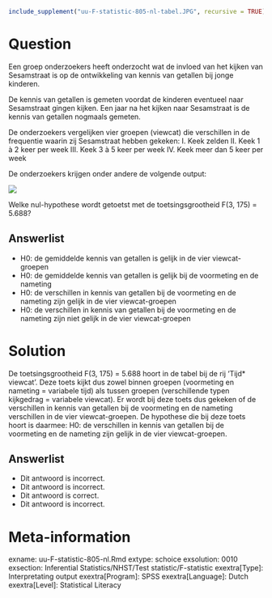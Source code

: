 ```{r, echo = FALSE, results = "hide"}
include_supplement("uu-F-statistic-805-nl-tabel.JPG", recursive = TRUE)
```


Question
========
  
Een groep onderzoekers heeft onderzocht wat de invloed van het kijken van Sesamstraat is op de ontwikkeling van kennis van getallen bij jonge kinderen.

De kennis van getallen is gemeten voordat de kinderen eventueel naar Sesamstraat gingen kijken. Een jaar na het kijken naar Sesamstraat is de kennis van getallen nogmaals gemeten.

De onderzoekers vergelijken vier groepen (viewcat) die verschillen in de frequentie waarin zij Sesamstraat hebben gekeken:
I. Keek zelden 
II. Keek 1 à 2 keer per week
III. Keek 3 à 5 keer per week
IV. Keek meer dan 5 keer per week

De onderzoekers krijgen onder andere de volgende output:

![](uu-F-statistic-805-nl-tabel.JPG)
  
Welke nul-hypothese wordt getoetst met de toetsingsgrootheid F(3, 175) = 5.688?  
  
Answerlist
----------
* H0: de gemiddelde kennis van getallen is gelijk in de vier viewcat-groepen
* H0: de gemiddelde kennis van getallen is gelijk bij de voormeting en de nameting
* H0: de verschillen in kennis van getallen bij de voormeting en de nameting zijn gelijk in de vier viewcat-groepen
* H0: de verschillen in kennis van getallen bij de voormeting en de nameting zijn niet gelijk in de vier viewcat-groepen

Solution
========
  
De toetsingsgrootheid F(3, 175) = 5.688 hoort in de tabel bij de rij ‘Tijd* viewcat’. Deze toets kijkt dus zowel binnen groepen (voormeting en nameting =  variabele tijd) als tussen groepen (verschillende typen kijkgedrag = variabele viewcat). Er wordt bij deze toets dus gekeken of de verschillen in kennis van getallen bij de voormeting en de nameting verschillen in de vier viewcat-groepen. De hypothese die bij deze toets hoort is daarmee: H0: de verschillen in kennis van getallen bij de voormeting en de nameting zijn gelijk in de vier viewcat-groepen. 

Answerlist
----------
* Dit antwoord is incorrect.
* Dit antwoord is incorrect.
* Dit antwoord is correct.
* Dit antwoord is incorrect.

Meta-information
================
exname: uu-F-statistic-805-nl.Rmd
extype: schoice
exsolution: 0010
exsection: Inferential Statistics/NHST/Test statistic/F-statistic
exextra[Type]: Interpretating output
exextra[Program]: SPSS
exextra[Language]: Dutch 
exextra[Level]: Statistical Literacy